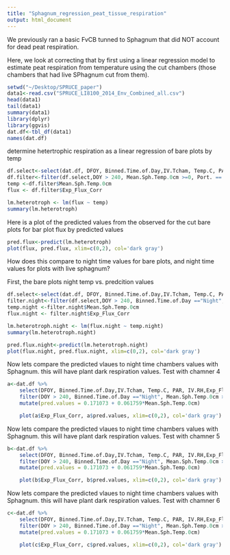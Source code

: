 ```yaml
---
title: "Sphagnum_regression_peat_tissue_respiration"
output: html_document
---
```


We previously ran a basic FvCB tunned to Sphagnum that did NOT account for dead peat respiration. 

Here, we look at correcting that by first using a linear regression model to estimate peat respiration from temperature using the cut chambers (those chambers that had live SPhagnum cut from them). 

```r
setwd("~/Desktop/SPRUCE_paper")
data1<-read.csv("SPRUCE_LI8100_2014_Env_Combined_all.csv")
head(data1)
tail(data1)
summary(data1)
library(dplyr)
library(ggvis)
dat.df<-tbl_df(data1)
names(dat.df)
```

determine hetertrophic respiration as a linear regression of bare plots by temp
    
```r

df.select<-select(dat.df, DFOY, Binned.Time.of.Day,IV.Tcham, Temp.C, PAR, IV.RH,Exp_Flux_Corr, Mean.Sph.Temp.0cm, DOY, IV.CO2, Port.)
df.filter<-filter(df.select,DOY > 240, Mean.Sph.Temp.0cm >=0, Port. == 2)
temp <-df.filter$Mean.Sph.Temp.0cm 
flux <- df.filter$Exp_Flux_Corr

lm.heterotroph <- lm(flux ~ temp)
summary(lm.heterotroph)

```

Here is a plot of the predicted values from the observed for the cut bare plots for bar plot flux by predicted values

```r
pred.flux<-predict(lm.heterotroph)
plot(flux, pred.flux, xlim=c(0,2), col='dark gray')

```

How does this compare to night time values for bare plots, and night time values for plots with live sphagnum?

First, the bare plots night temp vs. predcition values 

```r

df.select<-select(dat.df, DFOY, Binned.Time.of.Day,IV.Tcham, Temp.C, PAR, IV.RH,Exp_Flux_Corr, Mean.Sph.Temp.0cm, DOY, IV.CO2, Port.)
filter.night<-filter(df.select,DOY > 240, Binned.Time.of.Day =="Night", Mean.Sph.Temp.0cm >=0, Port. == 2)
temp.night <-filter.night$Mean.Sph.Temp.0cm 
flux.night <- filter.night$Exp_Flux_Corr

lm.heterotroph.night <- lm(flux.night ~ temp.night)
summary(lm.heterotroph.night)

pred.flux.night<-predict(lm.heterotroph.night)
plot(flux.night, pred.flux.night, xlim=c(0,2), col='dark gray')

```


Now lets compare the predicted vlaues to night time chambers values with Sphagnum. this will have plant dark respiration values. Test with chamner 4

```r
a<-dat.df %>%
    select(DFOY, Binned.Time.of.Day,IV.Tcham, Temp.C, PAR, IV.RH,Exp_Flux_Corr, Mean.Sph.Temp.0cm, DOY, IV.CO2, Port.) %>%
    filter(DOY > 240, Binned.Time.of.Day =="Night", Mean.Sph.Temp.0cm >=0, Port. == 4) %>%
    mutate(pred.values = 0.171073 + 0.061759*Mean.Sph.Temp.0cm)

    plot(a$Exp_Flux_Corr, a$pred.values, xlim=c(0,2), col='dark gray')
```

Now lets compare the predicted vlaues to night time chambers values with Sphagnum. this will have plant dark respiration values. Test with chamner 5


```r
b<-dat.df %>%
    select(DFOY, Binned.Time.of.Day,IV.Tcham, Temp.C, PAR, IV.RH,Exp_Flux_Corr, Mean.Sph.Temp.0cm, DOY, IV.CO2, Port.) %>%
    filter(DOY > 240, Binned.Time.of.Day =="Night", Mean.Sph.Temp.0cm >=0, Port. == 5) %>%
    mutate(pred.values = 0.171073 + 0.061759*Mean.Sph.Temp.0cm)

    plot(b$Exp_Flux_Corr, b$pred.values, xlim=c(0,2), col='dark gray')
```


Now lets compare the predicted vlaues to night time chambers values with Sphagnum. this will have plant dark respiration values. Test with chamner 6


```r
c<-dat.df %>%
    select(DFOY, Binned.Time.of.Day,IV.Tcham, Temp.C, PAR, IV.RH,Exp_Flux_Corr, Mean.Sph.Temp.0cm, DOY, IV.CO2, Port.) %>%
    filter(DOY > 240, Binned.Time.of.Day =="Night", Mean.Sph.Temp.0cm >=0, Port. == 5) %>%
    mutate(pred.values = 0.171073 + 0.061759*Mean.Sph.Temp.0cm)

    plot(c$Exp_Flux_Corr, c$pred.values, xlim=c(0,2), col='dark gray')
```



